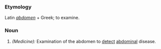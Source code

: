 ===Etymology===
Latin ''[[abdomen]]'' + Greek; to examine.
===Noun===
#''(Medicine):'' Examination of the abdomen to [[detect]] [[abdominal]] disease.
